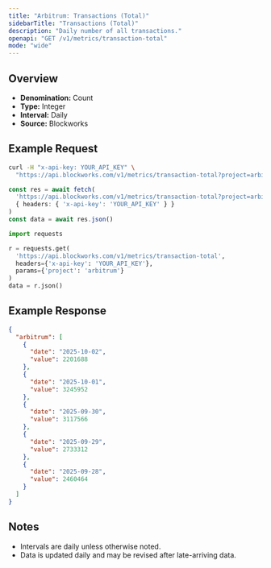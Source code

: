 ```yaml
---
title: "Arbitrum: Transactions (Total)"
sidebarTitle: "Transactions (Total)"
description: "Daily number of all transactions."
openapi: "GET /v1/metrics/transaction-total"
mode: "wide"
---
```


## Overview

- **Denomination:** Count
- **Type:** Integer
- **Interval:** Daily
- **Source:** Blockworks

## Example Request

<CodeGroup>

```bash cURL
curl -H "x-api-key: YOUR_API_KEY" \
  "https://api.blockworks.com/v1/metrics/transaction-total?project=arbitrum"
```

```typescript TypeScript
const res = await fetch(
  'https://api.blockworks.com/v1/metrics/transaction-total?project=arbitrum',
  { headers: { 'x-api-key': 'YOUR_API_KEY' } }
)
const data = await res.json()
```

```python Python
import requests

r = requests.get(
  'https://api.blockworks.com/v1/metrics/transaction-total',
  headers={'x-api-key': 'YOUR_API_KEY'},
  params={'project': 'arbitrum'}
)
data = r.json()
```

</CodeGroup>

## Example Response

```json
{
  "arbitrum": [
    {
      "date": "2025-10-02",
      "value": 2201688
    },
    {
      "date": "2025-10-01",
      "value": 3245952
    },
    {
      "date": "2025-09-30",
      "value": 3117566
    },
    {
      "date": "2025-09-29",
      "value": 2733312
    },
    {
      "date": "2025-09-28",
      "value": 2460464
    }
  ]
}
```

## Notes
- Intervals are daily unless otherwise noted.
- Data is updated daily and may be revised after late-arriving data.